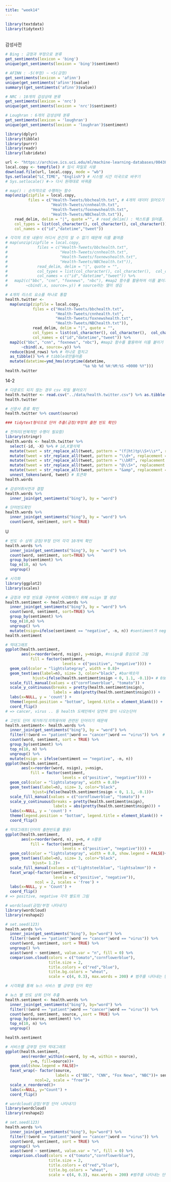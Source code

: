```yaml
---
title: "week14"
---
```


```r
library(textdata)
library(tidytext)
```

<br>감성사전
```r
# Bing : 긍정과 부정으로 분류
get_sentiments(lexicon = 'bing')
unique(get_sentiments(lexicon = 'bing')$sentiment)
```
```r
# AFINN : -5(부정) ~ +5(긍정)
get_sentiments(lexicon = 'afinn')
unique(get_sentiments('afinn')$value)
summary((get_sentiments('afinn')$value))
```


```r
# NRC : 10개의 감성상태 분류
get_sentiments(lexicon = 'nrc')
unique(get_sentiments(lexicon = 'nrc')$sentiment)
```

```r
# Loughran : 6개의 감성상태 분류
get_sentiments(lexicon = 'loughran')
unique(get_sentiments(lexicon = 'loughran')$sentiment)
```


```r
library(dplyr)
library(tibble)
library(purrr)
library(readr)
library(lubridate) 
```


```r
url <- "https://archive.ics.uci.edu/ml/machine-learning-databases/00438/Health-News-Tweets.zip"
local.copy <- tempfile() # 임시 파일로 사용
download.file(url, local.copy, mode = "wb")
Sys.setlocale("LC_TIME", "English") # 시스템 시간 미국으로 바꾸기
# Sys.setlocale() #-> 다시 원래대로 바꿔줌
```


```r
# map() : 순차적으로 수행하는 함수
map(unzip(zipfile = local.copy,
          files = c("Health-Tweets/bbchealth.txt", # 4개의 데이터 읽어오기
                    "Health-Tweets/cnnhealth.txt", 
                    "Health-Tweets/foxnewshealth.txt", 
                    "Health-Tweets/NBChealth.txt")), 
    read_delim, delim = "|", quote ="", # read_delim() : 텍스트를 읽어홈. 리스트 형태로 반환. 구분자 지정
    col_types = list(col_character(), col_character(), col_character()), 
    col_names = c("id","datetime","tweet"))

```


```r
# 각각의 트윗 내용이 어디서 온건지 알 수 없기 때문에 이름 붙여줌
# map(unzip(zipfile = local.copy,
#             files = c("Health-Tweets/bbchealth.txt",
#                       "Health-Tweets/cnnhealth.txt",
#                       "Health-Tweets/foxnewshealth.txt",
#                       "Health-Tweets/NBChealth.txt")),
#             read_delim, delim = "|", quote = "", 
#             col_types = list(col_character(), col_character(),  col_character()),
#             col_names = c("id","datetime","tweet")) %>% 
#   map2(c("bbc", "cnn", "foxnews", "nbc"), #map2 함수를 활용하여 이름 붙이기.
#        ~cbind(.x, source=.y)) # source라는 열이 생김
```


```r
# 4개의 리스트 요소를 하나로 통합
health.twitter <- 
  map(unzip(zipfile = local.copy,
            files = c("Health-Tweets/bbchealth.txt",
                      "Health-Tweets/cnnhealth.txt",
                      "Health-Tweets/foxnewshealth.txt",
                      "Health-Tweets/NBChealth.txt")),
            read_delim, delim = "|", quote = "", 
            col_types = list(col_character(), col_character(),  col_character()),
            col_names = c("id","datetime","tweet")) %>% 
  map2(c("bbc", "cnn", "foxnews", "nbc"), #map2 함수를 활용하여 이름 붙이기
       ~cbind(.x, source=.y)) %>% 
  reduce(bind_rows) %>% # 하나로 합치고
  as_tibble() %>% # tibble로만들어줌  
  mutate(datetime=ymd_hms(strptime(datetime,
                                  "%a %b %d %H:%M:%S +0000 %Y")))
health.twitter
```

14-2
```r
# 다운로드 되지 않는 경우 csv 파일 불러오기
health.twitter <- read.csv("../data/health.twitter.csv") %>% as.tibble()
health.twitter
```

```r
# 신문사 종류 확인
health.twitter %>% count(source)
```
```r
### tidytext형식으로 단어 추출(긍정/부정의 출현 빈도 확인)
```

```r
# 전처리(반복적인 수행이 필요함)
library(stringr)
health.words <- health.twitter %>% 
  select(-id, -X) %>% # id,X열삭제
  mutate(tweet = str_replace_all(tweet, pattern = "(f|ht)tp\\S+\\s*", replacement = "")) %>%  #url지우기
  mutate(tweet = str_replace_all(tweet, pattern = "\\d+", replacement = "")) %>%  # 숫자삭제
  mutate(tweet = str_replace_all(tweet, pattern = "\\bRT", replacement = "")) %>% # 리트윗삭제
  mutate(tweet = str_replace_all(tweet, pattern = "@\\S+", replacement = "")) %>%  # 멘션삭제
  mutate(tweet = str_replace_all(tweet, pattern = "&amp", replacement ="")) %>% 
  unnest_tokens(word, tweet) # 토큰화
health.words
```

```r
# 감성어휘사전과 결합
health.words %>% 
  inner_join(get_sentiments("bing"), by = "word")
```

```r
# 단어빈도확인
health.words %>% 
  inner_join(get_sentiments("bing"), by = "word") %>% 
  count(word, sentiment, sort = TRUE)
```

U
```r
# 빈도 수 상위 긍정/부정 단어 각각 10개씩 확인
health.words %>%
  inner_join(get_sentiments("bing"), by = "word") %>% 
  count(word, sentiment, sort=TRUE) %>% 
  group_by(sentiment) %>% 
  top_n(10, n) %>% 
  ungroup()
```
```r
# 시각화
library(ggplot2)
library(scales)

```
```r
# 긍정과 부정 빈도를 구분하여 시각화하기 위해 nsign 열 생성
health.sentiment <- health.words %>% 
  inner_join(get_sentiments("bing"), by = "word") %>% 
  count(word, sentiment, sort=TRUE) %>% 
  group_by(sentiment) %>% 
  top_n(10,n) %>% 
  ungroup() %>% 
  mutate(nsign=ifelse(sentiment == "negative", -n, n)) #sentiment가 negative이면 출현빈도를 -n으로 표시
health.sentiment
```

```r
# 막대그래프
ggplot(health.sentiment,
       aes(x=reorder(word, nsign), y=nsign, #nsign을 중심으로 그림
           fill = factor(sentiment,
                         levels = c("positive", "negative")))) + 
  geom_col(color = "lightslategray", width = 0.8)+
  geom_text(aes(label=n), size= 3, color="black", #bar에숫자
            hjust=ifelse(health.sentiment$nsign < 0, 1.1, -0.1))+ # 0보다 작으면, 왼쪽 막대의 끝에. 0보다크면, 오른쪽막대 끝에
  scale_fill_manual(values = c("cornflowerblue", "tomato")) +
  scale_y_continuous(breaks = pretty(health.sentiment$nsign),
                     labels = abs(pretty(health.sentiment$nsign))) +
  labs(x=NULL, y = 'count') + 
  theme(legend.position = "bottom", legend.title = element_blank()) +
  coord_flip()
# => cancer, virus .. 등 health 도메인에서 당연히 많이 나오는단어
```
```r
# 고빈도 단어 제거하기(의학용어와 관련된 단어이기 때문에  
health.sentiment<- health.words %>% 
  inner_join(get_sentiments("bing"), by = "word") %>% 
  filter(!(word == "patient"|word == "cancer"|word == "virus")) %>%  # patient, cancer, virus 제거
  count(word, sentiment, sort = TRUE) %>% 
  group_by(sentiment) %>% 
  top_n(10, n) %>% 
  ungroup() %>% 
  mutate(nsign = ifelse(sentiment == "negative", -n, n))
ggplot(health.sentiment,
       aes(x=reorder(word, nsign), y=nsign,
           fill = factor(sentiment,
                         levels = c("positive", "negative")))) + 
  geom_col(color = "lightslategray", width = 0.8)+
  geom_text(aes(label=n), size= 3, color="black",
            hjust=ifelse(health.sentiment$nsign < 0, 1.1, -0.1))+
  scale_fill_manual(values = c("cornflowerblue", "tomato")) +
  scale_y_continuous(breaks = pretty(health.sentiment$nsign),
                     labels = abs(pretty(health.sentiment$nsign))) +
  labs(x=NULL, y = 'count') + 
  theme(legend.position = "bottom", legend.title = element_blank()) +
  coord_flip()
```

```r
# 막대그래프(단어의 출현빈도를 활용)
ggplot(health.sentiment,
       aes(x=reorder(word, n), y=n, # n활용
           fill = factor(sentiment,
                         levels = c("positive", "negative")))) + 
  geom_col(color = "lightslategray", width = 0.8, show.legend = FALSE)+
  geom_text(aes(label=n), size= 3, color="black",
            hjust= 1.2)+
  scale_fill_manual(values = c("lightsteelblue", "lightsalmon")) +
  facet_wrap(~factor(sentiment,
                     levels = c("positive", "negative")),
             ncol = 2, scales = 'free') +
  labs(x=NULL, y = 'Count') + 
  coord_flip()
# => positive, negative 각각 별도의 그림
```

```r
# wordcloud(긍정/부정 나타내기)
library(wordcloud)
library(reshape2)
```

```r
# set.seed(123)
health.words %>% 
  inner_join(get_sentiments("bing"), by="word") %>% 
  filter(!(word == "patient"|word == "cancer"|word == "virus")) %>%
  count(word, sentiment, sort = TRUE) %>% 
  ungroup() %>% 
  acast(word ~ sentiment, value.var = "n", fill = 0) %>% 
  comparison.cloud(colors = c("tomato","cornflowerblue"),
                   title.size = 2,
                   title.colors = c("red","blue"),
                   title.bg.colors = "wheat",
                   scale = c(4, 0.3), max.words = 200) # 범주를 나타내는 단어 크기
```
```r
# 시각화를 통해 뉴스 서비스 별 긍부정 단어 확인
```



```r
# 뉴스 별 빈도 상위 단어 추출
health.sentiment <- health.words %>% 
  inner_join(get_sentiments("bing"), by="word") %>% 
  filter(!(word == "patient"|word == "cancer"|word == "virus")) %>%
  count(word, sentiment, source, ,sort = TRUE) %>%
  group_by(source, sentiment) %>% 
  top_n(10, n) %>% 
  ungroup()

health.sentiment

```
```r
# 서비스별 긍부정 단어 막대그래프
ggplot(health.sentiment,
       aes(reorder_within(x=word, by =n, within = source),
           y=n, fill=source))+
  geom_col(show.legend = FALSE)+
  facet_wrap(~ factor(source,
                      labels = c("BBC", "CNN", "Fox News", "NBC"))+ sentiment,
             ncol=2, scale = "free")+
  scale_x_reordered()+
  labs(x=NULL, y="Count") +
  coord_flip()

```

```r
# wordcloud(긍정/부정 단어 나타내기)
library(wordcloud)
library(reshape2)
```

```r
# set.seed(123)
health.words %>% 
  inner_join(get_sentiments("bing"), by="word") %>% 
  filter(!(word == "patient"|word == "cancer"|word == "virus")) %>%
  count(word, sentiment, sort = TRUE) %>% 
  ungroup() %>% 
  acast(word ~ sentiment, value.var = "n", fill = 0) %>% 
  comparison.cloud(colors = c("tomato","cornflowerblue"),
                   title.size = 2,
                   title.colors = c("red","blue"),
                   title.bg.colors = "wheat",
                   scale = c(4, 0.3), max.words = 200) #범주를 나타내는 단어 크기 
```

